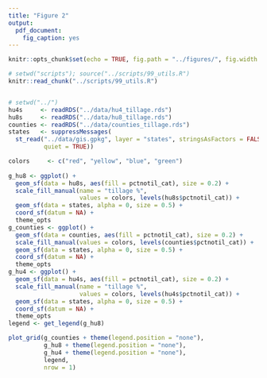 ```yaml
---
title: "Figure 2"
output:
  pdf_document:
    fig_caption: yes
---
```


```r
knitr::opts_chunk$set(echo = TRUE, fig.path = "../figures/", fig.width = 5, fig.height = 6)
```

```r
# setwd("scripts"); source("../scripts/99_utils.R")
knitr::read_chunk("../scripts/99_utils.R")
```

```r

```

```r
# setwd("../")
hu4s     <- readRDS("../data/hu4_tillage.rds")
hu8s     <- readRDS("../data/hu8_tillage.rds")
counties <- readRDS("../data/counties_tillage.rds")
states   <- suppressMessages(
  st_read("../data/gis.gpkg", layer = "states", stringsAsFactors = FALSE, 
          quiet = TRUE))

colors     <- c("red", "yellow", "blue", "green")
  
g_hu8 <- ggplot() +
  geom_sf(data = hu8s, aes(fill = pctnotil_cat), size = 0.2) +
  scale_fill_manual(name = "tillage %", 
                    values = colors, levels(hu8s$pctnotil_cat)) + 
  geom_sf(data = states, alpha = 0, size = 0.5) +
  coord_sf(datum = NA) +
  theme_opts
g_counties <- ggplot() +
  geom_sf(data = counties, aes(fill = pctnotil_cat), size = 0.2) +
  scale_fill_manual(values = colors, levels(counties$pctnotil_cat)) +
  geom_sf(data = states, alpha = 0, size = 0.5) +
  coord_sf(datum = NA) +
  theme_opts
g_hu4 <- ggplot() +
  geom_sf(data = hu4s, aes(fill = pctnotil_cat), size = 0.2) +
  scale_fill_manual(name = "tillage %", 
                    values = colors, levels(hu4s$pctnotil_cat)) + 
  geom_sf(data = states, alpha = 0, size = 0.5) +
  coord_sf(datum = NA) +
  theme_opts
legend <- get_legend(g_hu8)

plot_grid(g_counties + theme(legend.position = "none"), 
          g_hu8 + theme(legend.position = "none"),
          g_hu4 + theme(legend.position = "none"),
          legend, 
          nrow = 1)
```
